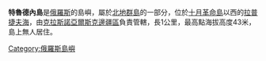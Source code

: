 '''特魯德內島'''是[[俄羅斯|俄羅斯]]的島嶼，屬於[[北地群島|北地群島]]的一部分，位於[[十月革命島|十月革命島]]以西的[[拉普捷夫海|拉普捷夫海]]，由[[克拉斯諾亞爾斯克邊疆區|克拉斯諾亞爾斯克邊疆區]]負責管轄，長1公里，最高點海拔高度43米，島上無人居住。

{{Russia-geo-stub}}
[[Category:俄羅斯島嶼|Category:俄羅斯島嶼]]